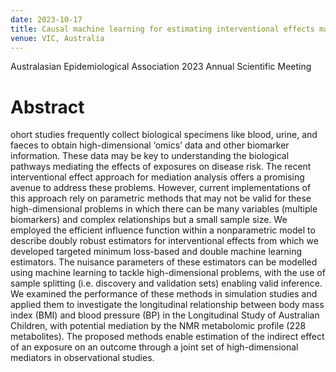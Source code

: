 ```yaml
---
date: 2023-10-17
title: Causal machine learning for estimating interventional effects mapped to a target trial
venue: VIC, Australia
---
```


Australasian Epidemiological Association 2023 Annual Scientific Meeting


# Abstract

ohort studies frequently collect biological specimens like blood, urine, and faeces to obtain high-dimensional 'omics' data and other biomarker information. These data may be key to understanding the biological pathways mediating the effects of exposures on disease risk. The recent interventional effect approach for mediation analysis offers a promising avenue to address these problems. However, current implementations of this approach rely on parametric methods that may not be valid for these high-dimensional problems in which there can be many variables (multiple biomarkers) and complex relationships but a small sample size. We employed the efficient influence function within a nonparametric model to describe doubly robust estimators for interventional effects from which we developed targeted minimum loss-based and double machine learning estimators. The nuisance parameters of these estimators can be modelled using machine learning to tackle high-dimensional problems, with the use of sample splitting (i.e. discovery and validation sets) enabling valid inference. We examined the performance of these methods in simulation studies and applied them to investigate the longitudinal relationship between body mass index (BMI) and blood pressure (BP) in the Longitudinal Study of Australian Children, with potential mediation by the NMR metabolomic profile (228 metabolites). The proposed methods enable estimation of the indirect effect of an exposure on an outcome through a joint set of high-dimensional mediators in 
observational studies.



